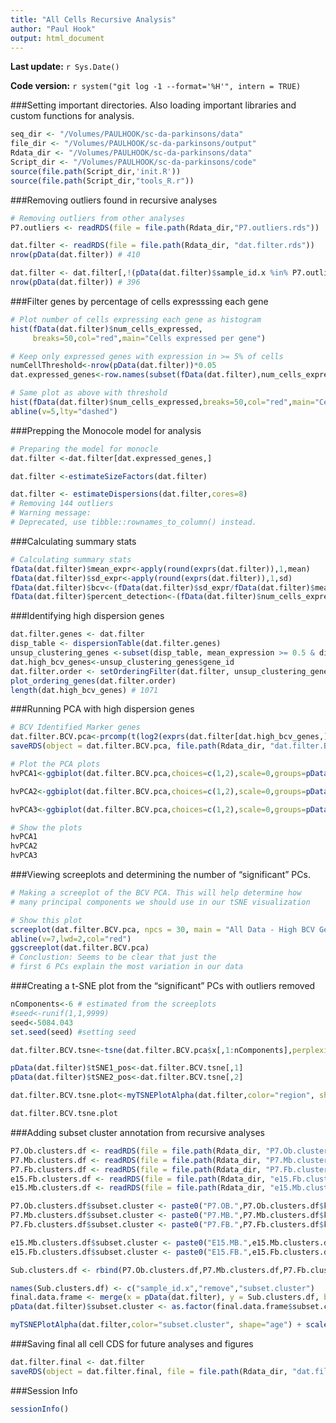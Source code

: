```yaml
---
title: "All Cells Recursive Analysis"
author: "Paul Hook"
output: html_document
---
```


**Last update:** `r Sys.Date()`

**Code version:** `r system("git log -1 --format='%H'", intern = TRUE)`

###Setting important directories. Also loading important libraries and custom functions for analysis.
```r
seq_dir <- "/Volumes/PAULHOOK/sc-da-parkinsons/data"
file_dir <- "/Volumes/PAULHOOK/sc-da-parkinsons/output"
Rdata_dir <- "/Volumes/PAULHOOK/sc-da-parkinsons/data"
Script_dir <- "/Volumes/PAULHOOK/sc-da-parkinsons/code"
source(file.path(Script_dir,'init.R'))
source(file.path(Script_dir,"tools_R.r"))
```

###Removing outliers found in recursive analyses
```r
# Removing outliers from other analyses
P7.outliers <- readRDS(file = file.path(Rdata_dir,"P7.outliers.rds"))

dat.filter <- readRDS(file = file.path(Rdata_dir, "dat.filter.rds"))
nrow(pData(dat.filter)) # 410

dat.filter <- dat.filter[,!(pData(dat.filter)$sample_id.x %in% P7.outliers)]
nrow(pData(dat.filter)) # 396
```

###Filter genes by percentage of cells expresssing each gene
```r
# Plot number of cells expressing each gene as histogram
hist(fData(dat.filter)$num_cells_expressed,
     breaks=50,col="red",main="Cells expressed per gene")

# Keep only expressed genes with expression in >= 5% of cells
numCellThreshold<-nrow(pData(dat.filter))*0.05
dat.expressed_genes<-row.names(subset(fData(dat.filter),num_cells_expressed >= 5))

# Same plot as above with threshold
hist(fData(dat.filter)$num_cells_expressed,breaks=50,col="red",main="Cells expressed per gene - threshold")
abline(v=5,lty="dashed")
```

###Prepping the Monocole model for analysis
```r
# Preparing the model for monocle
dat.filter <-dat.filter[dat.expressed_genes,]

dat.filter <-estimateSizeFactors(dat.filter)

dat.filter <- estimateDispersions(dat.filter,cores=8)
# Removing 144 outliers
# Warning message:
# Deprecated, use tibble::rownames_to_column() instead. 
```

###Calculating summary stats
```r
# Calculating summary stats
fData(dat.filter)$mean_expr<-apply(round(exprs(dat.filter)),1,mean)
fData(dat.filter)$sd_expr<-apply(round(exprs(dat.filter)),1,sd)
fData(dat.filter)$bcv<-(fData(dat.filter)$sd_expr/fData(dat.filter)$mean_expr)**2
fData(dat.filter)$percent_detection<-(fData(dat.filter)$num_cells_expressed/dim(dat.filter)[2])*100
```

###Identifying high dispersion genes
```r
dat.filter.genes <- dat.filter
disp_table <- dispersionTable(dat.filter.genes)
unsup_clustering_genes <-subset(disp_table, mean_expression >= 0.5 & dispersion_empirical >= 1.5 * dispersion_fit)
dat.high_bcv_genes<-unsup_clustering_genes$gene_id
dat.filter.order <- setOrderingFilter(dat.filter, unsup_clustering_genes$gene_id)
plot_ordering_genes(dat.filter.order)
length(dat.high_bcv_genes) # 1071
```

###Running PCA with high dispersion genes
```r
# BCV Identified Marker genes
dat.filter.BCV.pca<-prcomp(t(log2(exprs(dat.filter[dat.high_bcv_genes,])+1)),center=T,scale. = TRUE)
saveRDS(object = dat.filter.BCV.pca, file.path(Rdata_dir, "dat.filter.BCV.pca"))

# Plot the PCA plots
hvPCA1<-ggbiplot(dat.filter.BCV.pca,choices=c(1,2),scale=0,groups=pData(dat.filter)$age,ellipse=T,var.axes=F) + scale_color_manual(values=c("darkgreen","red")) + monocle:::monocle_theme_opts() 

hvPCA2<-ggbiplot(dat.filter.BCV.pca,choices=c(1,2),scale=0,groups=pData(dat.filter)$region,ellipse=T,var.axes=F) + scale_color_brewer(palette="Set1") + monocle:::monocle_theme_opts()

hvPCA3<-ggbiplot(dat.filter.BCV.pca,choices=c(1,2),scale=0,groups=pData(dat.filter)$split_plate,ellipse=T,var.axes=F) + scale_color_brewer(palette="Set1") + monocle:::monocle_theme_opts()

# Show the plots
hvPCA1
hvPCA2
hvPCA3
```

###Viewing screeplots and determining the number of "significant" PCs.
```r
# Making a screeplot of the BCV PCA. This will help determine how 
# many principal components we should use in our tSNE visualization

# Show this plot
screeplot(dat.filter.BCV.pca, npcs = 30, main = "All Data - High BCV Genes Screeplot")
abline(v=7,lwd=2,col="red")
ggscreeplot(dat.filter.BCV.pca)
# Conclustion: Seems to be clear that just the 
# first 6 PCs explain the most variation in our data
```

###Creating a t-SNE plot from the "significant" PCs with outliers removed
```r
nComponents<-6 # estimated from the screeplots
#seed<-runif(1,1,9999)
seed<-5084.043
set.seed(seed) #setting seed

dat.filter.BCV.tsne<-tsne(dat.filter.BCV.pca$x[,1:nComponents],perplexity=30,max_iter=2000,whiten = FALSE)

pData(dat.filter)$tSNE1_pos<-dat.filter.BCV.tsne[,1]
pData(dat.filter)$tSNE2_pos<-dat.filter.BCV.tsne[,2]

dat.filter.BCV.tsne.plot<-myTSNEPlotAlpha(dat.filter,color="region", shape="age") + scale_color_brewer(palette="Set1") + ggtitle("All valid cells - tSNE Plot")

dat.filter.BCV.tsne.plot
```

###Adding subset cluster annotation from recursive analyses
```r
P7.Ob.clusters.df <- readRDS(file = file.path(Rdata_dir, "P7.Ob.clusters.df.rds"))
P7.Mb.clusters.df <- readRDS(file = file.path(Rdata_dir, "P7.Mb.clusters.df.rds"))
P7.Fb.clusters.df <- readRDS(file = file.path(Rdata_dir, "P7.Fb.clusters.df.rds"))
e15.Fb.clusters.df <- readRDS(file = file.path(Rdata_dir, "e15.Fb.clusters.df.rds"))
e15.Mb.clusters.df <- readRDS(file = file.path(Rdata_dir, "e15.Mb.clusters.df.rds"))

P7.Ob.clusters.df$subset.cluster <- paste0("P7.OB.",P7.Ob.clusters.df$kmeans_tSNE_cluster)
P7.Mb.clusters.df$subset.cluster <- paste0("P7.MB.",P7.Mb.clusters.df$kmeans_tSNE_cluster)
P7.Fb.clusters.df$subset.cluster <- paste0("P7.FB.",P7.Fb.clusters.df$kmeans_tSNE_cluster)

e15.Mb.clusters.df$subset.cluster <- paste0("E15.MB.",e15.Mb.clusters.df$kmeans_tSNE_cluster)
e15.Fb.clusters.df$subset.cluster <- paste0("E15.FB.",e15.Fb.clusters.df$kmeans_tSNE_cluster)

Sub.clusters.df <- rbind(P7.Ob.clusters.df,P7.Mb.clusters.df,P7.Fb.clusters.df,e15.Mb.clusters.df,e15.Fb.clusters.df)

names(Sub.clusters.df) <- c("sample_id.x","remove","subset.cluster")
final.data.frame <- merge(x = pData(dat.filter), y = Sub.clusters.df, by = "sample_id.x")
pData(dat.filter)$subset.cluster <- as.factor(final.data.frame$subset.cluster)

myTSNEPlotAlpha(dat.filter,color="subset.cluster", shape="age") + scale_color_brewer(palette="Set1") + ggtitle("All valid cells - tSNE Plot")
```

###Saving final all cell CDS for future analyses and figures
```r
dat.filter.final <- dat.filter
saveRDS(object = dat.filter.final, file = file.path(Rdata_dir, "dat.filter.final.Rds"))
```

###Session Info
```r
sessionInfo()
```

